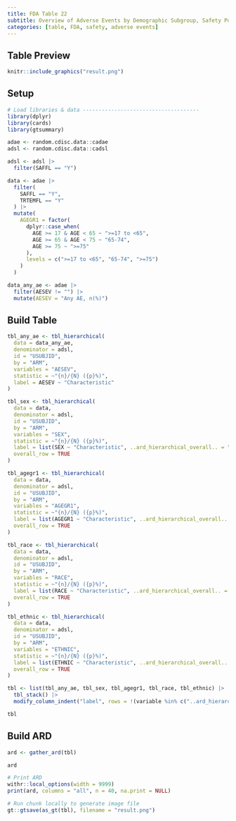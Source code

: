 ```yaml
---
title: FDA Table 22
subtitle: Overview of Adverse Events by Demographic Subgroup, Safety Population, Pooled Analysis (or Trial X)
categories: [table, FDA, safety, adverse events]
---
```


::: panel-tabset
## Table Preview

```r
knitr::include_graphics("result.png")
```

## Setup

```r
# Load libraries & data -------------------------------------
library(dplyr)
library(cards)
library(gtsummary)

adae <- random.cdisc.data::cadae
adsl <- random.cdisc.data::cadsl

adsl <- adsl |>
  filter(SAFFL == "Y")

data <- adae |>
  filter(
    SAFFL == "Y",
    TRTEMFL == "Y"
  ) |>
  mutate(
    AGEGR1 = factor(
      dplyr::case_when(
        AGE >= 17 & AGE < 65 ~ ">=17 to <65",
        AGE >= 65 & AGE < 75 ~ "65-74",
        AGE >= 75 ~ ">=75"
      ),
      levels = c(">=17 to <65", "65-74", ">=75")
    )
  )

data_any_ae <- adae |>
  filter(AESEV != "") |>
  mutate(AESEV = "Any AE, n(%)")
```

## Build Table

```r
tbl_any_ae <- tbl_hierarchical(
  data = data_any_ae,
  denominator = adsl,
  id = "USUBJID",
  by = "ARM",
  variables = "AESEV",
  statistic = ~"{n}/{N} ({p}%)",
  label = AESEV ~ "Characteristic"
)

tbl_sex <- tbl_hierarchical(
  data = data,
  denominator = adsl,
  id = "USUBJID",
  by = "ARM",
  variables = "SEX",
  statistic = ~"{n}/{N} ({p}%)",
  label = list(SEX ~ "Characteristic", ..ard_hierarchical_overall.. = "Sex, n(%)"),
  overall_row = TRUE
)

tbl_agegr1 <- tbl_hierarchical(
  data = data,
  denominator = adsl,
  id = "USUBJID",
  by = "ARM",
  variables = "AGEGR1",
  statistic = ~"{n}/{N} ({p}%)",
  label = list(AGEGR1 ~ "Characteristic", ..ard_hierarchical_overall.. = "Age group, years, n(%)"),
  overall_row = TRUE
)

tbl_race <- tbl_hierarchical(
  data = data,
  denominator = adsl,
  id = "USUBJID",
  by = "ARM",
  variables = "RACE",
  statistic = ~"{n}/{N} ({p}%)",
  label = list(RACE ~ "Characteristic", ..ard_hierarchical_overall.. = "Race, n(%)"),
  overall_row = TRUE
)

tbl_ethnic <- tbl_hierarchical(
  data = data,
  denominator = adsl,
  id = "USUBJID",
  by = "ARM",
  variables = "ETHNIC",
  statistic = ~"{n}/{N} ({p}%)",
  label = list(ETHNIC ~ "Characteristic", ..ard_hierarchical_overall.. = "Ethnicity, n(%)"),
  overall_row = TRUE
)

tbl <- list(tbl_any_ae, tbl_sex, tbl_agegr1, tbl_race, tbl_ethnic) |>
  tbl_stack() |>
  modify_column_indent("label", rows = !(variable %in% c("..ard_hierarchical_overall..", "AESEV")))

tbl
```

## Build ARD

```r
ard <- gather_ard(tbl)

ard
```

```r
# Print ARD
withr::local_options(width = 9999)
print(ard, columns = "all", n = 40, na.print = NULL)
```


```r
# Run chunk locally to generate image file
gt::gtsave(as_gt(tbl), filename = "result.png")
```

```r
```
:::
